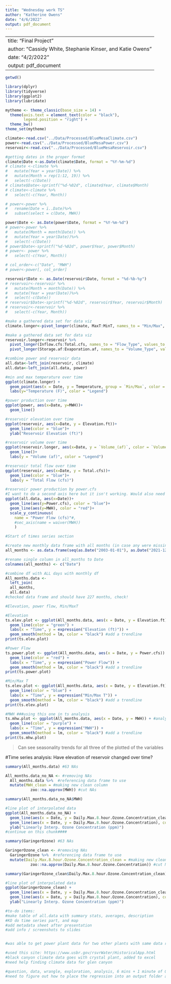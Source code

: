 ```yaml
---
title: "Wednesday work TS"
author: "Katherine Owens"
date: "4/6/2022"
output: pdf_document
---
```


---
title: "Final Project"
author: "Cassidy White, Stephanie Kinser, and Katie Owens"
date: "4/2/2022"
output: pdf_document
---
```r
getwd()
```

```r
library(dplyr)
library(tidyverse)
library(ggplot2)
library(lubridate)

mytheme <- theme_classic(base_size = 14) +
  theme(axis.text = element_text(color = "black"), 
        legend.position = "right") + 
  theme_bw()
theme_set(mytheme)
```


```r
climate<-read.csv("../Data/Processed/BlueMesaClimate.csv")
power<-read.csv("../Data/Processed/BlueMesaPower.csv")
reservoir<-read.csv("../Data/Processed/BlueMesaReservoir.csv")
```

```r
#getting dates in the proper format 
climate$Date <-as.Date(climate$Date, format = "%Y-%m-%d")
# climate <-climate %>%
#   mutate(Year = year(Date)) %>%
#   mutate(Month = rep(1:12, 19)) %>%
#   select(-c(Date))
# climate$Date<-sprintf("%d-%02d", climate$Year, climate$Month)
# climate<-climate %>%
#   select(-c(Year, Month))

# power<-power %>%
#   rename(Date = ï..Date)%>%
#   subset(select = c(Date, MWH))

power$Date <- as.Date(power$Date, format = "%Y-%m-%d")
# power<-power %>%
#   mutate(Month = month(Date)) %>%
#   mutate(Year = year(Date))%>%
#   select(-c(Date))
# power$Date<-sprintf("%d-%02d", power$Year, power$Month)
# power<- power %>%
#   select(-c(Year, Month))

# col_order<-c("Date", "MWH")
# power<-power[, col_order]

reservoir$Date <- as.Date(reservoir$Date, format = "%d-%b-%y")
# reservoir<-reservoir %>%
#   mutate(Month = month(Date)) %>%
#   mutate(Year = year(Date))%>%
#   select(-c(Date))
# reservoir$Date<-sprintf("%d-%02d", reservoir$Year, reservoir$Month)
# reservoir<-reservoir %>%
#   select(-c(Year, Month))

#make a gathered data set for data viz
climate.longer<-pivot_longer(climate, MaxT:MinT, names_to = "Min/Max", values_to = "Temperature")

#make a gathered data set for data viz
reservoir.longer<-reservoir %>%
  pivot_longer(Inflow.cfs:Total.cfs, names_to = "Flow_Type", values_to = "Flow_(cfs)") %>%
  pivot_longer(Storage.af:Evaporation.af, names_to = "Volume_Type", values_to = "Volume_(af)")

#combine power and reservoir data
all.data<-left_join(reservoir, climate)
all.data<-left_join(all.data, power)
```

```r
#min and max temperature over time
ggplot(climate.longer) +
  geom_point(aes(x = Date, y = Temperature, group = `Min/Max`, color = `Min/Max`)) +
  labs(y="Temperature (F)", color = "Legend")

#power production over time
ggplot(power, aes(x=Date, y=MWH))+
  geom_line()

#reservoir elevation over time
ggplot(reservoir, aes(x=Date, y = Elevation.ft))+
  geom_line(color = "blue")+
  ylab("Reservoir Elevation (ft)")

#reservoir volume over time
ggplot(reservoir.longer, aes(x=Date, y = `Volume_(af)`, color = `Volume_Type`))+
  geom_line()+
  labs(y = "Volume (af)", color = "Legend")

#reservoir total flow over time
ggplot(reservoir, aes(x=Date, y = Total.cfs))+
  geom_line(color = "blue")+
  labs(y = "Total Flow (cfs)")

#reservoir power production by power.cfs
#I want to do a second axis here but it isn't working. Would also need to add a legend.
ggplot(all.data, aes(x=Date))+
  geom_line(aes(y=Power.cfs), color = "blue")+
  geom_line(aes(y=MWH), color = "red")+
  scale_y_continuous(
    name = "Power Flow (cfs)"#,
    #sec_axis(name = waiver(MWH))
    )
```


```r
#Start of times series section

#create new monthly data frame with all months (in case any were missing)
all_months <- as.data.frame(seq(as.Date("2003-01-01"), as.Date("2021-12-01"), "month"))

#rename single column in all_months to Date
colnames(all_months) <- c("Date")

#combine df with ALL days with monthly df
All_months.data <-
  left_join(
  all_months,
  all.data)
#checked data frame and should have 227 months, check!
```
```r
#Elevation, power flow, Min/MaxT

#Elevation
ts.elev.plot <- ggplot(All_months.data, aes(x = Date, y = Elevation.ft)) + #analyzing elevation variable over time
  geom_line(color = "green") + 
  labs(x = "Time", y = expression("Elevation (ft)")) +
  geom_smooth(method = lm, color = "black") #add a trendline
print(ts.elev.plot)

#Power Flow
ts.power.plot <- ggplot(All_months.data, aes(x = Date, y = Power.cfs)) + #analyzing power variable over time
  geom_line(color = "red") + 
  labs(x = "Time", y = expression("Power Flow")) +
  geom_smooth(method = lm, color = "black") #add a trendline
print(ts.power.plot)

#Min/Max T
ts.elev.plot <- ggplot(All_months.data, aes(x = Date, y = Elevation.ft)) + #analyzing Min/Max T variable over time
  geom_line(color = "blue") + 
  labs(x = "Time", y = expression("Min/Max T")) +
  geom_smooth(method = lm, color = "black") #add a trendline
print(ts.elev.plot)

#MWH ###using this one in ts analysis
ts.mhw.plot <- ggplot(All_months.data, aes(x = Date, y = MWH)) + #analyzing MWH variable over time
  geom_line(color = "purple") + 
  labs(x = "Time", y = expression("MWH")) +
  geom_smooth(method = lm, color = "black") #add a trendline
print(ts.mhw.plot)

```
>Can see seasonality trends for all three of the plotted of the variables 


#Time series analysis: Have elevation of reservoir changed over time?


```r
summary(All_months.data) #63 NAs

All_months.data_no_NA <- #removing NAs
  All_months.data %>%  #referencing data frame to use
  mutate(MWH_clean = #making new clean column
           zoo::na.approx(MWH)) #cut NAs

summary(All_months.data_no_NA$MWH)

#line plot of interpolated data
ggplot(All_months.data_no_NA) +
  geom_line(aes(x = Date, y = Daily.Max.8.hour.Ozone.Concentration_clean), color = "green") +
  geom_line(aes(x = Date, y = Daily.Max.8.hour.Ozone.Concentration), color = "brown") +
  ylab("Linearly Interp. Ozone Concentration (ppm)") 
#continue on this chunk####
```

```r
summary(GaringerOzone) #63 NAs

GaringerOzone_clean <- #removing NAs
  GaringerOzone %>%  #referencing data frame to use
  mutate(Daily.Max.8.hour.Ozone.Concentration_clean = #making new clean column
           zoo::na.approx(Daily.Max.8.hour.Ozone.Concentration)) #cut NAs

summary(GaringerOzone_clean$Daily.Max.8.hour.Ozone.Concentration_clean)

#line plot of interpolated data
ggplot(GaringerOzone_clean) +
  geom_line(aes(x = Date, y = Daily.Max.8.hour.Ozone.Concentration_clean), color = "blue") +
  geom_line(aes(x = Date, y = Daily.Max.8.hour.Ozone.Concentration), color = "orange") +
  ylab("Linearly Interp. Ozone Concentration (ppm)") 

```

```r

#to-do items:
#make table of all.data with summary stats, averages, description
#KO do time series part, and map
#add metadata sheet after presentation
#add info / screenshots to slides


#was able to get power plant data for two other plants with same data range, but the reservoir data didn't match up. maybe we can just show analyses on the three power plants production levels and leave the reservoir/climate data for later if needed. 

#used this site: https://www.usbr.gov/rsvrWater/HistoricalApp.html
#black canyon climate data goes with crystal plant, added to excel
#need help finding climate data for glen canyon

#question, data, wrangle, exploration, analysis, 6 mins + 1 minute of Q/A
#need to figure out how to place the regression into an output folder alongside other folders
```

